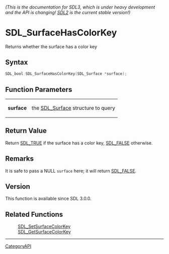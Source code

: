 ====== (This is the documentation for SDL3, which is under heavy development and the API is changing! [https://wiki.libsdl.org/SDL2/ SDL2] is the current stable version!) ======
= SDL_SurfaceHasColorKey =

Returns whether the surface has a color key 

== Syntax ==

<syntaxhighlight lang='c'>
SDL_bool SDL_SurfaceHasColorKey(SDL_Surface *surface);
</syntaxhighlight>

== Function Parameters ==

{|
|'''surface'''
|the [[SDL_Surface]] structure to query
|}

== Return Value ==

Return [[SDL_TRUE]] if the surface has a color key, [[SDL_FALSE]]
otherwise.

== Remarks ==

It is safe to pass a NULL <code>surface</code> here; it will return
[[SDL_FALSE]].

== Version ==

This function is available since SDL 3.0.0.

== Related Functions ==

:[[SDL_SetSurfaceColorKey]]
:[[SDL_GetSurfaceColorKey]]

----
[[CategoryAPI]]


